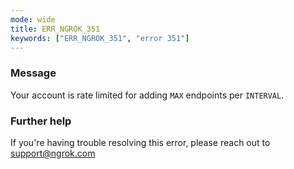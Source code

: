 ```yaml
---
mode: wide
title: ERR_NGROK_351
keywords: ["ERR_NGROK_351", "error 351"]
---
```



### Message

Your account is rate limited for adding `MAX` endpoints per `INTERVAL`.

<ErrorDetails />

### Further help

If you're having trouble resolving this error, please reach out to [support@ngrok.com](mailto:support@ngrok.com?subject=Help%20with%20ERR_NGROK_351)
